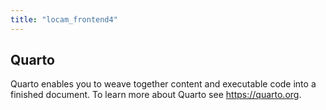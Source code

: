 ```yaml
---
title: "locam_frontend4"
---
```


## Quarto

Quarto enables you to weave together content and executable code into a finished document. To learn more about Quarto see <https://quarto.org>.
